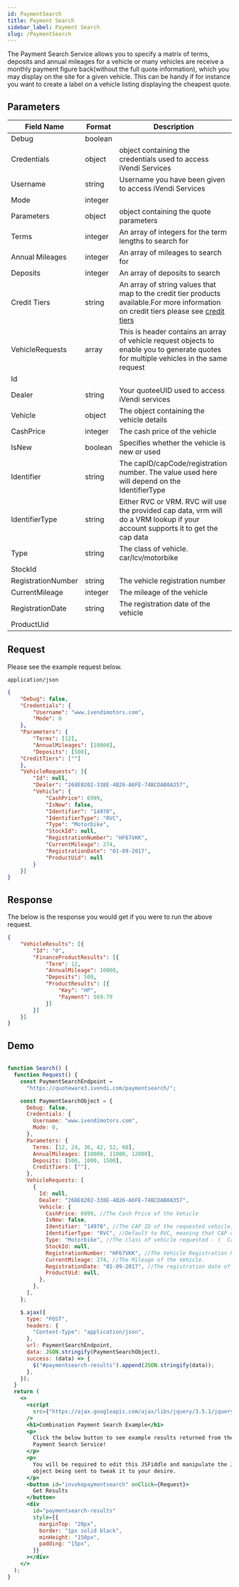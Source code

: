 ```yaml
---
id: PaymentSearch
title: Payment Search
sidebar_label: Payment Search
slug: /PaymentSearch
---
```

The Payment Search Service allows you to specify a matrix of terms, deposits and annual mileages for a vehicle or many vehicles are receive a monthly payment figure back(without the full quote information), which you may display on the site for a given vehicle. This can be handy if for instance you want to create a label on a vehicle listing displaying the cheapest quote. 


## Parameters

Field Name | Format |Description |
| --- | --- | --- |
|Debug|boolean||
|Credentials|object|object containing the credentials used to access iVendi Services|
|Username|string|Username you have been given to access iVendi Services|
|Mode|integer||
|Parameters|object| object containing the quote parameters|
|Terms|integer|An array of integers for the term lengths to search for|
|Annual Mileages|integer|An array of mileages to search for|
|Deposits|integer|An array of deposits to search|
|Credit Tiers|string|An array of string values that map to the credit tier products available.For more information on credit tiers please see [credit tiers](./CreditTiers.mdx)|
|VehicleRequests|array|This is header contains an array of vehicle request objects to enable you to generate quotes for multiple vehicles in the same request|
|Id|||
|Dealer|string|Your quoteeUID used to access iVendi services|
|Vehicle|object|The object containing the vehicle details|
|CashPrice|integer|The cash price of the vehicle|
|IsNew|boolean|Specifies whether the vehicle is new or used|
|Identifier|string|The capID/capCode/registration number. The value used here will depend on the IdentifierType|
|IdentifierType|string|Either RVC or VRM. RVC will use the provided cap data, vrm will do a VRM lookup if your account supports it to get the cap data|
|Type|string|The class of vehicle. car/lcv/motorbike|
|StockId|||
|RegistrationNumber|string|The vehicle registration number|
|CurrentMileage|integer|The mileage of the vehicle|
|RegistrationDate|string|The registration date of the vehicle|
|ProductUid|||

## Request 

Please see the example request below. 


`application/json`
```json title="POST https://quoteware3.ivendi.com/paymentsearch/"
{
	"Debug": false,
	"Credentials": {
		"Username": "www.ivendimotors.com",
		"Mode": 0
	},
	"Parameters": {
		"Terms": [12],
		"AnnualMileages": [10000],
		"Deposits": [500],
    "CreditTiers": [""]
	},
	"VehicleRequests": [{
		"Id": null,
		"Dealer": "268E8202-338E-4B26-A6FE-74BCDAB0A357",
		"Vehicle": {
			"CashPrice": 6999,
			"IsNew": false,
			"Identifier": "14970",
			"IdentifierType": "RVC",
			"Type": "Motorbike",
			"StockId": null,
			"RegistrationNumber": "HF67VKK",
			"CurrentMileage": 274,
			"RegistrationDate": "01-09-2017",
			"ProductUid": null
		}
	}]
}


```

## Response 

The below is the response you would get if you were to run the above request. 

```json title="HTTP 200"
{
	"VehicleResults": [{
		"Id": "0",
		"FinanceProductResults": [{
			"Term": 12,
			"AnnualMileage": 10000,
			"Deposits": 500,
			"ProductResults": [{
				"Key": "HP",
				"Payment": 569.79
			}]
		}]
	}]
}
```

## Demo

```jsx live

function Search() {
  function Request() {
    const PaymentSearchEndpoint =
      "https://quoteware3.ivendi.com/paymentsearch/";

    const PaymentSearchObject = {
      Debug: false,
      Credentials: {
        Username: "www.ivendimotors.com",
        Mode: 0,
      },
      Parameters: {
        Terms: [12, 24, 36, 42, 52, 60],
        AnnualMileages: [10000, 11000, 12000],
        Deposits: [500, 1000, 1500],
        CreditTiers: [""],
      },
      VehicleRequests: [
        {
          Id: null,
          Dealer: "268E8202-338E-4B26-A6FE-74BCDAB0A357",
          Vehicle: {
            CashPrice: 6999, //The Cash Price of the Vehicle
            IsNew: false,
            Identifier: "14970", //The CAP ID of the requested vehicle, CAP Code may also be used here.
            IdentifierType: "RVC", //Default to RVC, meaning that CAP data will be used to dictate the calculation.
            Type: "Motorbike", //The class of vehicle requested - (  Car  //  Motorbike  //  LCV  )
            StockId: null,
            RegistrationNumber: "HF67VKK", //The Vehicle Registration Number.
            CurrentMileage: 274, //The Mileage of the Vehicle.
            RegistrationDate: "01-09-2017", //The registration date of the Vehicle.
            ProductUid: null,
          },
        },
      ],
    };

    $.ajax({
      type: "POST",
      headers: {
        "Content-Type": "application/json",
      },
      url: PaymentSearchEndpoint,
      data: JSON.stringify(PaymentSearchObject),
      success: (data) => {
        $("#paymentsearch-results").append(JSON.stringify(data));
      },
    });
  }
  return (
    <>
      <script
        src={"https://ajax.googleapis.com/ajax/libs/jquery/3.5.1/jquery.min.js"}
      />
      <h1>Combination Payment Search Example</h1>
      <p>
        Click the below button to see example results returned from the iVendi
        Payment Search Service!
      </p>
      <p>
        You will be required to edit this JSFiddle and manipulate the JSON
        object being sent to tweak it to your desire.
      </p>
      <button id="invokepaymentsearch" onClick={Request}>
        Get Results
      </button>
      <div
        id="paymentsearch-results"
        style={{
          marginTop: "20px",
          border: "1px solid black",
          minHeight: "150px",
          padding: "15px",
        }}
      ></div>
    </>
  );
}

```